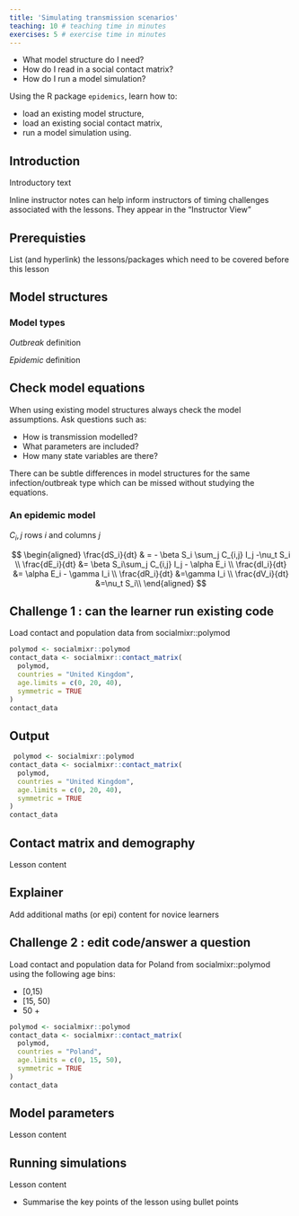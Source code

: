 ```yaml
---
title: 'Simulating transmission scenarios'
teaching: 10 # teaching time in minutes
exercises: 5 # exercise time in minutes
---
```


:::::::::::::::::::::::::::::::::::::: questions 

- What model structure do I need?
- How do I read in a social contact matrix? 
- How do I run a model simulation?

::::::::::::::::::::::::::::::::::::::::::::::::

::::::::::::::::::::::::::::::::::::: objectives

Using the R package `epidemics`, learn how to: 

- load an existing model structure,
- load an existing social contact matrix,
- run a model simulation using.

::::::::::::::::::::::::::::::::::::::::::::::::

## Introduction

Introductory text

:::::::::::::::::::::::::::::::::::::::::::::::::::::::::::::::::::: instructor

Inline instructor notes can help inform instructors of timing challenges
associated with the lessons. They appear in the "Instructor View"

::::::::::::::::::::::::::::::::::::::::::::::::::::::::::::::::::::::::::::::::

::::::::::::::::::::::::::::::::::::: prereq

## Prerequisties

List (and hyperlink) the lessons/packages which need to be covered before this lesson

:::::::::::::::::::::::::::::::::

## Model structures

### Model types

*Outbreak* definition

*Epidemic* definition

<!-- Check model library -->

::::::::::::::::::::::::::::::::::::: callout
## Check model equations
When using existing model structures always check the model assumptions. Ask questions such as:

- How is transmission modelled? 
- What parameters are included?
- How many state variables are there?

There can be subtle differences in model structures for the same infection/outbreak type which can be missed without studying the equations.
::::::::::::::::::::::::::::::::::::::::::::::::


### An epidemic model

<!-- Default epidemic model -->

$C_i,j$ rows $i$ and columns $j$

$$
\begin{aligned}
\frac{dS_i}{dt} & = - \beta S_i \sum_j C_{i,j} I_j -\nu_t S_i \\
\frac{dE_i}{dt} &= \beta S_i\sum_j C_{i,j} I_j - \alpha E_i \\
\frac{dI_i}{dt} &= \alpha E_i - \gamma I_i \\
\frac{dR_i}{dt} &=\gamma I_i \\
\frac{dV_i}{dt} &=\nu_t S_i\\
\end{aligned}
$$

::::::::::::::::::::::::::::::::::::: challenge 

## Challenge 1 : can the learner run existing code

Load contact and population data from socialmixr::polymod

```r
polymod <- socialmixr::polymod
contact_data <- socialmixr::contact_matrix(
  polymod,
  countries = "United Kingdom",
  age.limits = c(0, 20, 40),
  symmetric = TRUE
)
contact_data
```

:::::::::::::::::::::::: solution 

## Output
 
```r
 polymod <- socialmixr::polymod
contact_data <- socialmixr::contact_matrix(
  polymod,
  countries = "United Kingdom",
  age.limits = c(0, 20, 40),
  symmetric = TRUE
)
contact_data
```


:::::::::::::::::::::::::::::::::
::::::::::::::::::::::::::::::::::::::::::::::::


## Contact matrix and demography

Lesson content

::::::::::::::::::::::::::::::::::::: callout
## Explainer
Add additional maths (or epi) content for novice learners

::::::::::::::::::::::::::::::::::::::::::::::::

::::::::::::::::::::::::::::::::::::: challenge 

## Challenge 2 : edit code/answer a question

Load contact and population data for Poland from socialmixr::polymod using the following age bins:

+ [0,15)
+ [15, 50)
+ 50 +

:::::::::::::::::::::::: solution 

```r
polymod <- socialmixr::polymod
contact_data <- socialmixr::contact_matrix(
  polymod,
  countries = "Poland",
  age.limits = c(0, 15, 50),
  symmetric = TRUE
)
contact_data
```
:::::::::::::::::::::::::::::::::
::::::::::::::::::::::::::::::::::::::::::::::::

## Model parameters

Lesson content

## Running simulations

Lesson content


::::::::::::::::::::::::::::::::::::: keypoints 

- Summarise the key points of the lesson using bullet points


::::::::::::::::::::::::::::::::::::::::::::::::
